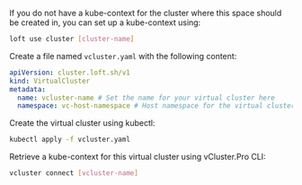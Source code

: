 
<Flow id="create-vcluster-kubectl">
  <Step>

If you do not have a kube-context for the cluster where this space should be created in, you can set up a kube-context using:

```bash
loft use cluster [cluster-name]
```

  </Step>
  <Step>

Create a file named `vcluster.yaml` with the following content:

```yaml {4}
apiVersion: cluster.loft.sh/v1
kind: VirtualCluster
metadata:
  name: vcluster-name # Set the name for your virtual cluster here
  namespace: vc-host-namespace # Host namespace for the virtual cluster
```

  </Step>
  <Step>

Create the virtual cluster using kubectl:

```bash
kubectl apply -f vcluster.yaml
```

  </Step>
  <Step>

Retrieve a kube-context for this virtual cluster using vCluster.Pro CLI:

```bash
vcluster connect [vcluster-name]
```

  </Step>
</Flow>
